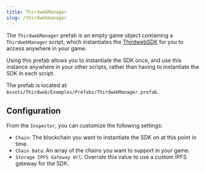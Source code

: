 ```yaml
---
title: ThirdwebManager
slug: /thirdwebmanager
---
```


The `ThirdwebManager` prefab is an empty game object containing a `ThirdwebManager` script, which
instantiates the [ThirdwebSDK](/unity/thirdwebsdk) for you to access anywhere in your game.

Using this prefab allows you to instantiate the SDK once, and use this instance anywhere in your
other scripts, rather than having to instantiate the SDK in each script.

The prefab is located at: `Assets/Thirdweb/Examples/Prefabs/ThirdwebManager.prefab`.

## Configuration

From the `Inspector`, you can customize the following settings:

- `Chain`: The blockchain you want to instantiate the SDK on at this point in time.
- `Chain Data`: An array of the chains you want to support in your game.
- `Storage IPFS Gateway Url`: Override this value to use a custom IPFS gateway for the SDK.
